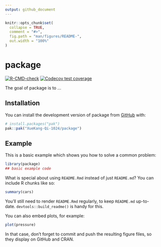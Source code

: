 ```yaml
---
output: github_document
---
```


<!-- README.md is generated from README.Rmd. Please edit that file -->

```r
knitr::opts_chunk$set(
  collapse = TRUE,
  comment = "#>",
  fig.path = "man/figures/README-",
  out.width = "100%"
)
```

# package

<!-- badges: start -->
[![R-CMD-check](https://github.com/XueKang-Qi-1024/package/actions/workflows/R-CMD-check.yaml/badge.svg)](https://github.com/XueKang-Qi-1024/package/actions/workflows/R-CMD-check.yaml)
[![Codecov test coverage](https://codecov.io/gh/XueKang-Qi-1024/package/graph/badge.svg)](https://app.codecov.io/gh/XueKang-Qi-1024/package)
<!-- badges: end -->

The goal of package is to ...

## Installation

You can install the development version of package from [GitHub](https://github.com/) with:

``` r
# install.packages("pak")
pak::pak("XueKang-Qi-1024/package")
```

## Example

This is a basic example which shows you how to solve a common problem:

```r
library(package)
## basic example code
```

What is special about using `README.Rmd` instead of just `README.md`? You can include R chunks like so:

```r
summary(cars)
```

You'll still need to render `README.Rmd` regularly, to keep `README.md` up-to-date. `devtools::build_readme()` is handy for this.

You can also embed plots, for example:

```r
plot(pressure)
```

In that case, don't forget to commit and push the resulting figure files, so they display on GitHub and CRAN.
